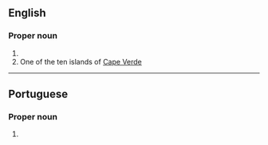 ==English==

===Proper noun===
{{en-proper noun|head=Boa Vista}}

# {{place:state capital of Brazil|en|state=Roraima}}
# One of the ten islands of [[Cape Verde]]

----

==Portuguese==

===Proper noun===
{{pt-proper noun|head=[[bom|Boa]] [[vista|Vista]]}}

# {{place:state capital of Brazil|pt|Boa Vista|state=Roraima}}